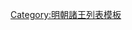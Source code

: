 {{ming|title=明朝陽曲國諸王|ed=陽曲國|head=[[正统 (年号)|正統]] 二年（[[1437年]]）封于山西[[平陽府]]。|
{{ming/title}}
{{ming/list|陽曲榮靖王|[[朱美垙]]|朱濟熺、庶三子|[[1437年]]—[[1480年]]|正統二年封，別城平陽府。[[成化]]十六年薨。}}
{{ming/list|陽曲王|[[朱鍾鍑]]|朱美垙、庶一子|[[1481年]]—[[1484年]]|成化十七年以[[鎮國將軍]]襲封<ref name=a/>。二十年革爵。[[嘉靖]]元年卒。其子孫以本等官職管理府事，不得襲王，除。}}
{{ming/note|附陽曲國宗理<ref name=a>《[[明實錄]]》</ref>}}
{{ming/list|陽曲府宗理|[[朱表椲]]|朱奇？、子|？年—[[1525年]]|[[朱鍾鍑|鍾鍑]]孫。初封[[輔國將軍]]，嘉靖初管理府事。四年二月由弟[[朱表槾|表槾]]代管。}}
{{ming/list|陽曲府宗理|[[朱表槾]]|朱奇？、子|[[1525年]]—？年|鍾鍑孫。初封輔國將軍，嘉靖四年二月管理府事。}}
{{ming/list|陽曲府宗理|[[陽曲府宗理 (第三任)|朱知熃]]|朱表槾、子|？年—[[1544年]]|初封[[奉國將軍]]，不知何年管理府事。嘉靖二十三年四月因貪污殺兄而撤職。}}
{{ming/note|中間約一任不詳}}
{{ming/list|陽曲府宗理|[[陽曲府宗理 (第四任)|朱表駯]]|朱奇？、子|[[1578年]]—？年|初封輔國將軍，[[万历]]六年十月管理府事。}}
{{ming/list|陽曲府宗理|[[朱知魵]]|朱表駯、子|[[1589年]]—？年|初封[[鎮國中尉]]，[[万历]]十七年四月管理府事。}}
{{ming/note|以後不詳}}
{{ming/list|陽曲府宗理|[[朱慎鉯]]<ref>《[[國榷]]》</ref>|朱新？、子|？年|[[崇禎]]七年時管理府事。}}
{{ming/note|以後不詳}}
{{ming/note|陽曲國續封}}
{{ming/list|陽曲王|[[朱敏渡]]||？年—[[1646年]]|不知何年襲封。[[隆武]]二年八月薨。}}
{{ming/note|附註}}
{{ming/note|ref}}
}}<noinclude>
[[Category:明朝諸王列表模板]]
</noinclude>
